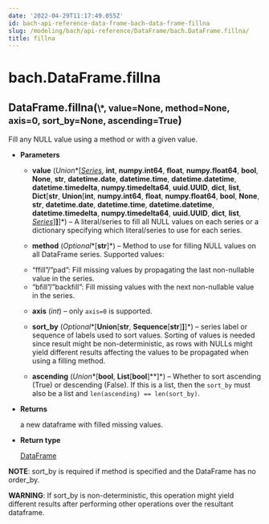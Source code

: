 ```yaml
---
date: '2022-04-29T11:17:49.055Z'
id: bach-api-reference-data-frame-bach-data-frame-fillna
slug: /modeling/bach/api-reference/DataFrame/bach.DataFrame.fillna/
title: fillna
---
```


# bach.DataFrame.fillna

<div class="method">
<h2 class="signature-class"><span class="additional-name">DataFrame.</span><span class="name">fillna(</span><small class="parameter-list"><span class="parameter" id="*">\*</span>, <span class="parameter" id="value">value=None</span>, <span class="parameter" id="method">method=None</span>, <span class="parameter" id="axis">axis=0</span>, <span class="parameter" id="sort_by">sort_by=None</span>, <span class="parameter" id="ascending">ascending=True</span></small>)</h2>


<div class="content">

Fill any NULL value using a method or with a given value.


* **Parameters**

    
    * **value** (*Union**[*[*Series*](/docs/modeling/bach/api-reference/Series/bach.Series/#bach.Series)*, **int**, **numpy.int64**, **float**, **numpy.float64**, **bool**, **None**, **str**, **datetime.date**, **datetime.time**, **datetime.datetime**, **datetime.timedelta**, **numpy.timedelta64**, **uuid.UUID**, **dict**, **list**, **Dict**[**str**, **Union**[**int**, **numpy.int64**, **float**, **numpy.float64**, **bool**, **None**, **str**, **datetime.date**, **datetime.time**, **datetime.datetime**, **datetime.timedelta**, **numpy.timedelta64**, **uuid.UUID**, **dict**, **list**, *[*Series*](/docs/modeling/bach/api-reference/Series/bach.Series/#bach.Series)*]**]**]*) – A literal/series to fill all NULL values on each series
    or a dictionary specifying which literal/series to use for each series.


    * **method** (*Optional**[**str**]*) – Method to use for filling NULL values on all DataFrame series. Supported values:
    - “ffill”/”pad”: Fill missing values by propagating the last non-nullable value in the series.
    - “bfill”/”backfill”: Fill missing values with the next non-nullable value in the series.


    * **axis** (*int*) – only `axis=0` is supported.


    * **sort_by** (*Optional**[**Union**[**str**, **Sequence**[**str**]**]**]*) – series label or sequence of labels used to sort values.
    Sorting of values is needed since result might be non-deterministic, as rows with NULLs might
    yield different results affecting the values to be propagated when using a filling method.


    * **ascending** (*Union**[**bool**, **List**[**bool**]**]*) – Whether to sort ascending (True) or descending (False). If this is a list, then the
    `sort_by` must also be a list and `len(ascending) == len(sort_by)`.



* **Returns**

    a new dataframe with filled missing values.



* **Return type**

    [DataFrame](/docs/modeling/bach/api-reference/DataFrame/bach.DataFrame/#bach.DataFrame)


**NOTE**: sort_by is required if method is specified and the DataFrame has no order_by.

**WARNING**: If sort_by is non-deterministic, this operation might yield different results after
performing other operations over the resultant dataframe.


</div>

</div>
